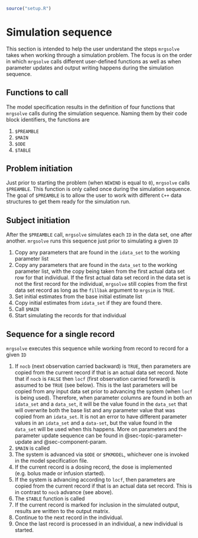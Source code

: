 ```r
source("setup.R")
```

# Simulation sequence {#sec-section-sequence}

This section is intended to help the user understand
the steps `mrgsolve` takes when working through 
a simulation problem.  The focus is on the order
in which `mrgsolve` calls different user-defined
functions as well as when parameter updates
and output writing happens during the simulation
sequence. 

## Functions to call
The model specification results in the definition
of four functions that `mrgsolve` calls during the 
simulation sequence.  Naming them by 
their code block identifiers, the functions are

1. `$PREAMBLE`
1. `$MAIN`
1. `$ODE`
1. `$TABLE`

## Problem initiation
Just prior to starting the problem (when `NEWIND` is 
equal to `0`), `mrgsolve` calls `$PREAMBLE`.  This function is only called 
once during the simulation sequence.  The goal of `$PREAMBLE` is to allow
the user to work with different `C++` data structures to get them ready for 
the simulation run. 

## Subject initiation
After the `$PREAMBLE` call, `mrgsolve` simulates
each `ID` in the data set, one after another.  `mrgsolve` runs this sequence 
just prior to simulating a given `ID`

1. Copy any parameters that are found in the `idata_set` to the working 
parameter list
1. Copy any parameters that are found in 
the `data_set` to the working parameter list, 
with the copy being taken from the first actual
data set row for that individual.  If the 
first actual data set record in the data set
is not the first record for the individual, 
`mrgsolve` still copies from the first data 
set record as long as the `fillbak` argument
to `mrgsim` is `TRUE`. 
1. Set initial estimates from the base 
initial estimate list
1. Copy initial estimates from `idata_set` if they
are found there.
1. Call `$MAIN`
1. Start simulating the records for that individual

## Sequence for a single record
`mrgsolve` executes this sequence while working 
from record to record for a given `ID`

1. If `nocb` (next observation carried backward) is `TRUE`, then parameters 
are  copied from the current record if that is an actual data set record. 
Note that if `nocb` is `FALSE` then `locf` (first observation carried forward) 
is assumed to be `TRUE` (see below).  This is the last parameters will be 
copied from any input data set prior to advancing the system (when `locf`
is being used).  Therefore, when parameter columns are found in both 
an `idata_set` and a `data_set`, it will be the value found in the `data_set`
that will overwrite both the base list and any parameter value that was 
copied from an `idata_set`.  It is not an error to have different parameter 
values in an `idata_set` and a `data-set`, but the value found in the `data_set`
will be used when this happens.  More on parameters and the parameter update
sequence can be found in @sec-topic-parameter-update and @sec-component-param.
1. `$MAIN` is called
1. The system is advanced via `$ODE` or `$PKMODEL`, 
whichever one is invoked in the model specification
file. 
1. If the current record is a dosing record, 
the dose is implemented (e.g. bolus made or 
infusion started). 
1. If the system is advancing according to 
`locf`, then parameters are copied from
the current record if that is an actual data set
record. This is in contrast to `nocb` advance (see
above).
1. The `$TABLE` function is called
1. If the current record is marked for inclusion 
in the simulated output, results are 
written to the output matrix.
1. Continue to the next record in the individual.
1. Once the last record is processed in an 
individual, a new individual is started.
